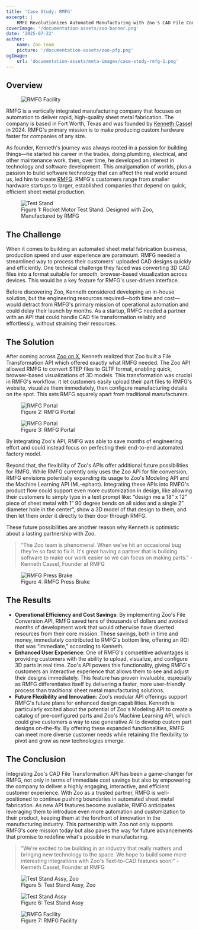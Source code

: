 ```yaml
---
title: 'Case Study: RMFG'
excerpt: |
    RMFG Revolutionizes Automated Manufacturing with Zoo's CAD File Conversion API.
coverImage: '/documentation-assets/zoo-banner.png'
date: '2025-07-22'
author:
    name: Zoo Team
    picture: '/documentation-assets/zoo-pfp.png'
ogImage:
    url: 'documentation-assets/meta-images/case-study-rmfg-1.png'
---
```


## Overview

<figure>
    <img src="/documentation-assets/case-studies/rmfg/rmfg-01.jpg" alt="RMFG Facility" />
</figure>

RMFG is a vertically integrated manufacturing company that focuses on automation to deliver rapid,
high-quality sheet metal fabrication. The company is based in Fort Worth, Texas and was founded by
[Kenneth Cassel](https://x.com/kennethcassel) in 2024. RMFG's primary mission is to make producing
custom hardware faster for companies of any size.

As founder, Kenneth's journey was always rooted in a passion for building things—he started his
career in the trades, doing plumbing, electrical, and other maintenance work, then, over time, he
developed an interest in technology and software development. This amalgamation of worlds, plus a
passion to build software technology that can affect the real world around us, led him to create
[RMFG](https://www.rmfg.com/). RMFG's customers range from smaller hardware startups to larger,
established companies that depend on quick, efficient sheet metal production.

<figure>
    <img src="/documentation-assets/case-studies/rmfg/test-stand-04.png" alt="Test Stand" />
    <figcaption>
        Figure 1: Rocket Motor Test Stand. Designed with Zoo, Manufactured by RMFG
    </figcaption>
</figure>

## The Challenge

When it comes to building an automated sheet metal fabrication business, production speed and user
experience are paramount. RMFG needed a streamlined way to process their customers' uploaded CAD
designs quickly and efficiently. One technical challenge they faced was converting 3D CAD files into
a format suitable for smooth, browser-based visualization across devices. This would be a key
feature for RMFG's user-driven interface.

Before discovering Zoo, Kenneth considered developing an in-house solution, but the engineering
resources required—both time and cost—would detract from RMFG's primary mission of operational
automation and could delay their launch by months. As a startup, RMFG needed a partner with an API
that could handle CAD file transformation reliably and effortlessly, without straining their
resources.

## The Solution

After coming across [Zoo on X](https://x.com/zoodotdev), Kenneth realized that Zoo built a File
Transformation API which offered exactly what RMFG needed. The Zoo API allowed RMFG to convert STEP
files to GLTF format, enabling quick, browser-based visualizations of 3D models. This transformation
was crucial in RMFG's workflow: it let customers easily upload their part files to RMFG's website,
visualize them immediately, then configure manufacturing details on the spot. This sets RMFG
squarely apart from traditional manufacturers.

<figure>
    <img src="/documentation-assets/case-studies/rmfg/rmfg-portal-01.png" alt="RMFG Portal" />
    <figcaption>Figure 2: RMFG Portal</figcaption>
</figure>

<figure>
    <img src="/documentation-assets/case-studies/rmfg/rmfg-portal-02.png" alt="RMFG Portal" />
    <figcaption>Figure 3: RMFG Portal</figcaption>
</figure>

By integrating Zoo's API, RMFG was able to save months of engineering effort and could instead focus
on perfecting their end-to-end automated factory model.

Beyond that, the flexibility of Zoo's APIs offer additional future possibilities for RMFG. While
RMFG currently only uses the Zoo API for file conversion, RMFG envisions potentially expanding its
usage to Zoo's Modeling API and the Machine Learning API (ML-ephant). Integrating these APIs into
RMFG's product flow could support even more customization in design, like allowing their customers
to simply type in a text prompt like: “design me a 18” x 12” piece of sheet metal with 1” 90 degree
bends on all sides and a single 2” diameter hole in the center”, show a 3D model of that design to
them, and then let them order it directly to their door through RMFG.

These future possibilities are another reason why Kenneth is optimistic about a lasting partnership
with Zoo.

> “The Zoo team is phenomenal. When we've hit an occasional bug they're so fast to fix it. It's
> great having a partner that is building software to make our work easier so we can focus on making
> parts.” - Kenneth Cassel, Founder at RMFG

<figure>
    <img src="/documentation-assets/case-studies/rmfg/rmfg-04.jpg" alt="RMFG Press Brake" />
    <figcaption>Figure 4: RMFG Press Brake</figcaption>
</figure>

## The Results

-   **Operational Efficiency and Cost Savings**: By implementing Zoo's File Conversion API, RMFG
    saved tens of thousands of dollars and avoided months of development work that would otherwise
    have diverted resources from their core mission. These savings, both in time and money,
    immediately contributed to RMFG's bottom line, offering an ROI that was “immediate,” according
    to Kenneth.
-   **Enhanced User Experience**: One of RMFG's competitive advantages is providing customers with
    the ability to upload, visualize, and configure 3D parts in real time. Zoo's API powers this
    functionality, giving RMFG's customers an interactive experience that allows them to see and
    adjust their designs immediately. This feature has proven invaluable, especially as RMFG
    differentiates itself by delivering a faster, more user-friendly process than traditional sheet
    metal manufacturing solutions.
-   **Future Flexibility and Innovation**: Zoo's modular API offerings support RMFG's future plans
    for enhanced design capabilities. Kenneth is particularly excited about the potential of Zoo's
    Modeling API to create a catalog of pre-configured parts and Zoo's Machine Learning API, which
    could give customers a way to use generative AI to develop custom part designs on-the-fly. By
    offering these expanded functionalities, RMFG can meet more diverse customer needs while
    retaining the flexibility to pivot and grow as new technologies emerge.

## The Conclusion

Integrating Zoo's CAD File Transformation API has been a game-changer for RMFG, not only in terms of
immediate cost savings but also by empowering the company to deliver a highly engaging, interactive,
and efficient customer experience. With Zoo as a trusted partner, RMFG is well-positioned to
continue pushing boundaries in automated sheet metal fabrication. As new API features become
available, RMFG anticipates leveraging them to introduce even more automation and customization to
their product, keeping them at the forefront of innovation in the manufacturing industry. This
partnership with Zoo not only supports RMFG's core mission today but also paves the way for future
advancements that promise to redefine what's possible in manufacturing.

> “We're excited to be building in an industry that really matters and bringing new technology to
> the space. We hope to build some more interesting integrations with Zoo's Text-to-CAD features
> soon!” - Kenneth Cassel, Founder at RMFG

<figure>
    <img
        src="/documentation-assets/case-studies/rmfg/test-stand-assy.png"
        alt="Test Stand Assy, Zoo"
    />
    <figcaption>Figure 5: Test Stand Assy, Zoo</figcaption>
</figure>

<figure>
    <img src="/documentation-assets/case-studies/rmfg/test-stand-01.png" alt="Test Stand Assy" />
    <figcaption>Figure 6: Test Stand Assy</figcaption>
</figure>

<figure>
    <img src="/documentation-assets/case-studies/rmfg/rmfg-03.jpg" alt="RMFG Facility" />
    <figcaption>Figure 7: RMFG Facility</figcaption>
</figure>
